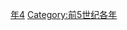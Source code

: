 {{Catnav|頁面分類|历史|歷史時代|年|前5世纪各年}}

{{catmore}}
{{Commons category|444 BC}}

[[Category:前440年代|年4]]
[[Category:前5世纪各年|Category:前5世纪各年]]